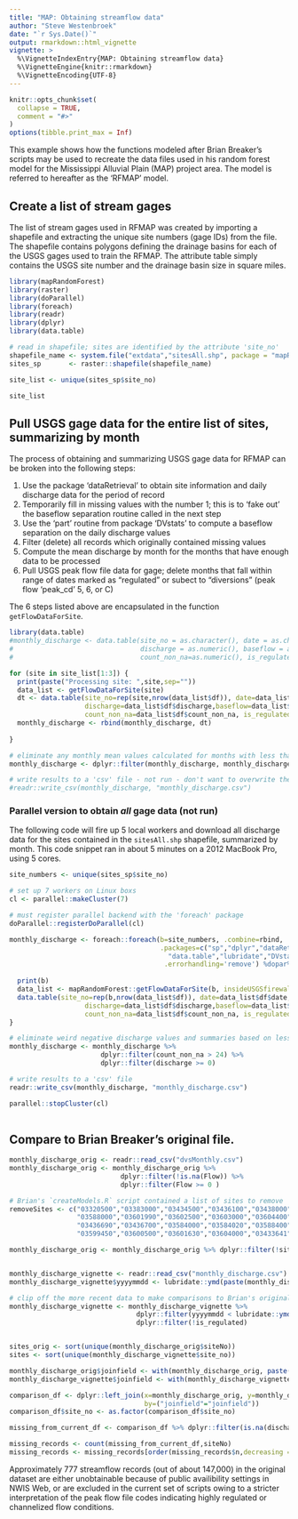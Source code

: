 ```yaml
---
title: "MAP: Obtaining streamflow data"
author: "Steve Westenbroek"
date: "`r Sys.Date()`"
output: rmarkdown::html_vignette
vignette: >
  %\VignetteIndexEntry{MAP: Obtaining streamflow data}
  %\VignetteEngine{knitr::rmarkdown}
  %\VignetteEncoding{UTF-8}
---
```


```r
knitr::opts_chunk$set(
  collapse = TRUE,
  comment = "#>"
)
options(tibble.print_max = Inf)
```

This example shows how the functions modeled after Brian Breaker's scripts may be used to recreate the data files used in his random forest model for the Mississippi Alluvial Plain (MAP) project area. The model is referred to hereafter as the 'RFMAP' model.

## Create a list of stream gages

The list of stream gages used in RFMAP was created by importing a shapefile and extracting the unique site numbers (gage IDs) from the file. The shapefile contains polygons defining the drainage basins for each of the USGS gages used to train the RFMAP. The attribute table simply contains the USGS site number and the drainage basin size in square miles.

```r
library(mapRandomForest)
library(raster)
library(doParallel)
library(foreach)
library(readr)
library(dplyr)
library(data.table)

# read in shapefile; sites are identified by the attribute 'site_no'
shapefile_name <- system.file("extdata","sitesAll.shp", package = "mapRandomForest")
sites_sp       <- raster::shapefile(shapefile_name)

site_list <- unique(sites_sp$site_no)


```
```r
site_list
```

## Pull USGS gage data for the entire list of sites, summarizing by month

The process of obtaining and summarizing USGS gage data for RFMAP can be broken into the following steps:

1) Use the package 'dataRetrieval' to obtain site information and daily discharge data for the period of record
2) Temporarily fill in missing values with the number 1; this is to 'fake out' the baseflow separation routine called in the next step
3) Use the 'part' routine from package 'DVstats' to compute a baseflow separation on the daily discharge values
4) Filter (delete) all records which originally contained missing values
5) Compute the mean discharge by month for the months that have enough data to be processed
6) Pull USGS peak flow file data for gage; delete months that fall within range of 
   dates marked as "regulated" or subect to "diversions" (peak flow 'peak_cd' 5, 6, or C)

The 6 steps listed above are encapsulated in the function `getFlowDataForSite`.


```r
library(data.table)
#monthly_discharge <- data.table(site_no = as.character(), date = as.character(),
#                                discharge = as.numeric(), baseflow = as.numeric(),
#                                count_non_na=as.numeric(), is_regulated = as.logical())

for (site in site_list[1:3]) {
  print(paste("Processing site: ",site,sep=""))
  data_list <- getFlowDataForSite(site)
  dt <- data.table(site_no=rep(site,nrow(data_list$df)), date=data_list$df$date,
                   discharge=data_list$df$discharge,baseflow=data_list$df$baseflow,
                   count_non_na=data_list$df$count_non_na, is_regulated=data_list$df$is_regulated)
  monthly_discharge <- rbind(monthly_discharge, dt)
  
}

# eliminate any monthly mean values calculated for months with less than 24 values
monthly_discharge <- dplyr::filter(monthly_discharge, monthly_discharge$count_non_na > 24)

# write results to a 'csv' file - not run - don't want to overwrite the all-sites file
#readr::write_csv(monthly_discharge, "monthly_discharge.csv")

```
### Parallel version to obtain *all* gage data (not run)

The following code will fire up 5 local workers and download all discharge data for the sites contained in the `sitesAll.shp` shapefile, summarized by month. This code snippet ran in about 5 minutes on a 2012 MacBook Pro, using 5 cores.

```r

site_numbers <- unique(sites_sp$site_no)

# set up 7 workers on Linux boxs
cl <- parallel::makeCluster(7)

# must register parallel backend with the 'foreach' package
doParallel::registerDoParallel(cl)

monthly_discharge <- foreach::foreach(b=site_numbers, .combine=rbind,
                                      .packages=c("sp","dplyr","dataRetrieval","stringr",
                                        "data.table","lubridate","DVstats","mapRandomForest"),
                                       .errorhandling='remove') %dopar% {
  
  print(b)                                          
  data_list <- mapRandomForest::getFlowDataForSite(b, insideUSGSfirewall=TRUE)
  data.table(site_no=rep(b,nrow(data_list$df)), date=data_list$df$date,
                   discharge=data_list$df$discharge,baseflow=data_list$df$baseflow,
                   count_non_na=data_list$df$count_non_na, is_regulated=data_list$df$is_regulated)
}

# eliminate weird negative discharge values and summaries based on less than 25 daily values per month
monthly_discharge <- monthly_discharge %>% 
                       dplyr::filter(count_non_na > 24) %>%
                       dplyr::filter(discharge >= 0)

# write results to a 'csv' file
readr::write_csv(monthly_discharge, "monthly_discharge.csv")

parallel::stopCluster(cl)
                                     
```

## Compare to Brian Breaker's original file.

```r

monthly_discharge_orig <- readr::read_csv("dvsMonthly.csv")
monthly_discharge_orig <- monthly_discharge_orig %>% 
                            dplyr::filter(!is.na(Flow)) %>%
                            dplyr::filter(Flow >= 0 )

# Brian's `createModels.R` script contained a list of sites to remove
removeSites <- c("03320500","03383000","03434500","03436100","03438000","03438220", 
                 "03588000","03601990","03602500","03603000","03604400","03605555", 
                 "03436690","03436700","03584000","03584020","03588400","03588500", 
                 "03599450","03600500","03601630","03604000","03433641")

monthly_discharge_orig <- monthly_discharge_orig %>% dplyr::filter(!siteNo %in% removeSites)


monthly_discharge_vignette <- readr::read_csv("monthly_discharge.csv")
monthly_discharge_vignette$yyyymmdd <- lubridate::ymd(paste(monthly_discharge_vignette$date,"15",sep="-"))

# clip off the more recent data to make comparisons to Brian's original data
monthly_discharge_vignette <- monthly_discharge_vignette %>%
                                dplyr::filter(yyyymmdd < lubridate::ymd("2016-10-31")) %>%
                                dplyr::filter(!is_regulated)


sites_orig <- sort(unique(monthly_discharge_orig$siteNo))
sites <- sort(unique(monthly_discharge_vignette$site_no))

monthly_discharge_orig$joinfield <- with(monthly_discharge_orig, paste(siteNo,Date,sep="_"))
monthly_discharge_vignette$joinfield <- with(monthly_discharge_vignette, paste(site_no,date,sep="_"))

comparison_df <- dplyr::left_join(x=monthly_discharge_orig, y=monthly_discharge_vignette,
                                  by=("joinfield"="joinfield"))
comparison_df$site_no <- as.factor(comparison_df$site_no)

missing_from_current_df <- comparison_df %>% dplyr::filter(is.na(discharge))

missing_records <- count(missing_from_current_df,siteNo)
missing_records <- missing_records[order(missing_records$n,decreasing = TRUE),]

```

Approximately 777 streamflow records (out of about 147,000) in the original dataset are either unobtainable because of public availibility settings in NWIS Web, or are excluded in the current set of scripts owing to a stricter interpretation of the peak flow file codes indicating highly regulated or channelized flow conditions.
